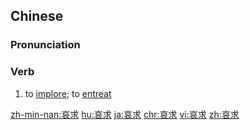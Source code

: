 ==Chinese==
{{zh-forms}}

===Pronunciation===
{{zh-pron
|m=āiqiú
|c=oi1 kau4
|h=pfs=ôi-khiù
|mn=ai-kiû
|cat=v
}}

===Verb===
{{zh-verb}}

# to [[implore]]; to [[entreat]]

{{zh-cat|Advanced}}

[[zh-min-nan:哀求]]
[[hu:哀求]]
[[ja:哀求]]
[[chr:哀求]]
[[vi:哀求]]
[[zh:哀求]]